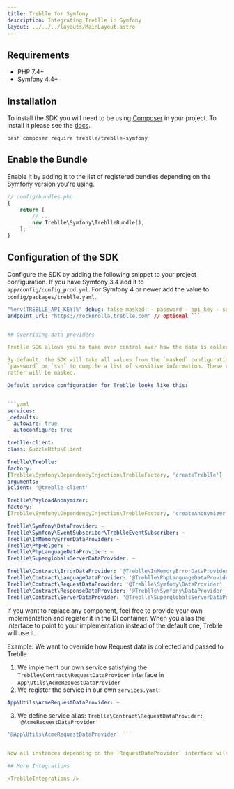 ```yaml
---
title: Treblle for Symfony
description: Integrating Treblle in Symfony
layout: ../../../layouts/MainLayout.astro
---
```



## Requirements

- PHP 7.4+
- Symfony 4.4+

## Installation

To install the SDK you will need to be using [Composer](https://getcomposer.org)
in your project. To install it please see the [docs](https://getcomposer.org/download).

`bash composer require treblle/treblle-symfony `

## Enable the Bundle

Enable it by adding it to the list of registered bundles depending on the Symfony version you're using.

```php
// config/bundles.php
{
    return [
        // ...
        new Treblle\Symfony\TreblleBundle(),
    ];
}
```

## Configuration of the SDK

Configure the SDK by adding the following snippet to your project configuration. If you have Symfony 3.4 add it
to `app/config/config_prod.yml`. For Symfony 4 or newer add the value to `config/packages/treblle.yaml`.

````yaml treblle: project_id: "%env(TREBLLE_PROJECT_ID)%" api_key:
"%env(TREBLLE_API_KEY)%" debug: false masked: - password - api_key - secret
endpoint_url: "https://rocknrolla.treblle.com" // optional ```


## Overriding data providers

Treblle SDK allows you to take over control over how the data is collected, processed, and sent to the Trebble service.

By default, the SDK will take all values from the `masked` configuration key and combine it with well-known keys such as
`password` or `ssn` to compile a list of sensitive information. These values will never be sent in a plain text, but
rather will be masked.

Default service configuration for Treblle looks like this:


```yaml
services:
_defaults:
  autowire: true
  autoconfigure: true

treblle-client:
class: GuzzleHttp\Client

Treblle\Treblle:
factory:
[Treblle\Symfony\DependencyInjection\TreblleFactory, 'createTreblle']
arguments:
$client: '@treblle-client'

Treblle\PayloadAnonymizer:
factory:
[Treblle\Symfony\DependencyInjection\TreblleFactory, 'createAnonymizer']

Treblle\Symfony\DataProvider: ~
Treblle\Symfony\EventSubscriber\TreblleEventSubscriber: ~
Treblle\InMemoryErrorDataProvider: ~
Treblle\PhpHelper: ~
Treblle\PhpLanguageDataProvider: ~
Treblle\SuperglobalsServerDataProvider: ~

Treblle\Contract\ErrorDataProvider: '@Treblle\InMemoryErrorDataProvider'
Treblle\Contract\LanguageDataProvider: '@Treblle\PhpLanguageDataProvider'
Treblle\Contract\RequestDataProvider: '@Treblle\Symfony\DataProvider'
Treblle\Contract\ResponseDataProvider: '@Treblle\Symfony\DataProvider'
Treblle\Contract\ServerDataProvider: '@Treblle\SuperglobalsServerDataProvider'

````

If you want to replace any component, feel free to provide your own implementation and register it in the DI container.
When you alias the interface to point to your implementation instead of the default one, Treblle will use it.

Example: We want to override how Request data is collected and passed to Treblle

1. We implement our own service satisfying the `Treblle\Contract\RequestDataProvider` interface in `App\Utils\AcmeRequestDataProvider`
2. We register the service in our own `services.yaml`:

```yaml
App\Utils\AcmeRequestDataProvider: ~
```

3. We define service alias: `Treblle\Contract\RequestDataProvider: '@AcmeRequestDataProvider'`

````yaml Treblle\Contract\RequestDataProvider:
'@App\Utils\AcmeRequestDataProvider' ```


Now all instances depending on the `RequestDataProvider` interface will use your service.

## More Integrations

<TreblleIntegrations />
````

